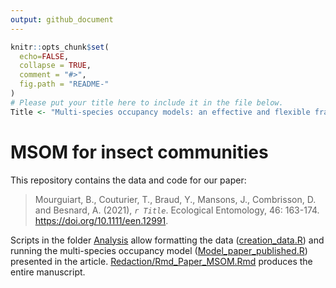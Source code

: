 ```yaml
---
output: github_document
---
```



```r
knitr::opts_chunk$set(
  echo=FALSE,
  collapse = TRUE,
  comment = "#>",
  fig.path = "README-"
)
# Please put your title here to include it in the file below.
Title <- "Multi-species occupancy models: an effective and flexible framework for studies of insect communities"
```

# MSOM for insect communities

This repository contains the data and code for our paper:

> Mourguiart, B., Couturier, T., Braud, Y., Mansons, J., Combrisson, D. and Besnard, A. (2021), _`r Title`_. Ecological Entomology, 46: 163-174. <https://doi.org/10.1111/een.12991>. 

Scripts in the folder [Analysis](Analyse) allow formatting the data ([creation_data.R](https://github.com/bmourgui/msom_orthoptera/blob/main/Analyse/creation_data.R)) and running the multi-species occupancy model ([Model_paper_published.R](https://github.com/bmourgui/msom_orthoptera/blob/main/Analyse/Model_paper_published.R)) presented in the article. [Redaction/Rmd_Paper_MSOM.Rmd](https://github.com/bmourgui/msom_orthoptera/blob/main/Redaction/Rmd_Paper_MSOM.Rmd) produces the entire manuscript.

